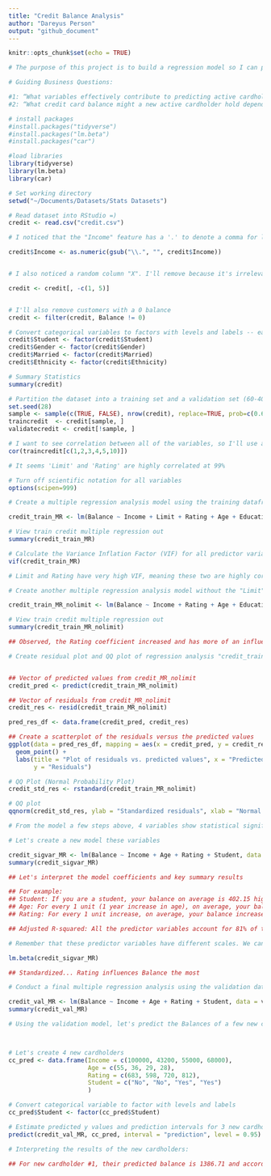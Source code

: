 ```yaml
---
title: "Credit Balance Analysis"
author: "Dareyus Person"
output: "github_document"
---
```


```r
knitr::opts_chunk$set(echo = TRUE)
```



```r
# The purpose of this project is to build a regression model so I can predict credit card balances for new customers (based on data of customers with a current balance)

# Guiding Business Questions:

#1: “What variables effectively contribute to predicting active cardholders’ credit card balances?” 
#2: “What credit card balance might a new active cardholder hold depending on certain variables?” 

```



```r
# install packages
#install.packages("tidyverse")
#install.packages("lm.beta")
#install.packages("car")

#load libraries 
library(tidyverse)
library(lm.beta)
library(car)
```

```r
# Set working directory
setwd("~/Documents/Datasets/Stats Datasets")

# Read dataset into RStudio =)
credit <- read.csv("credit.csv")
```


```r
# I noticed that the "Income" feature has a '.' to denote a comma for larger number... I'm assuming so lets remove the comma so the number can be represented accurately

credit$Income <- as.numeric(gsub("\\.", "", credit$Income))


# I also noticed a random column "X". I'll remove because it's irrelevant and there's already an index and I'll remove the number of cards

credit <- credit[, -c(1, 5)]


# I'll also remove customers with a 0 balance
credit <- filter(credit, Balance != 0)
```


```r
# Convert categorical variables to factors with levels and labels -- easier for the model =)
credit$Student <- factor(credit$Student)
credit$Gender <- factor(credit$Gender)
credit$Married <- factor(credit$Married)
credit$Ethnicity <- factor(credit$Ethnicity)
```


```r
# Summary Statistics
summary(credit)
```

```r
# Partition the dataset into a training set and a validation set (60-40)
set.seed(28)
sample <- sample(c(TRUE, FALSE), nrow(credit), replace=TRUE, prob=c(0.6,0.4))
traincredit  <- credit[sample, ]
validatecredit <- credit[!sample, ]
```

```r
# I want to see correlation between all of the variables, so I'll use a correlation matrix
cor(traincredit[c(1,2,3,4,5,10)])

# It seems 'Limit' and 'Rating' are highly correlated at 99%
```

```r
# Turn off scientific notation for all variables
options(scipen=999)

# Create a multiple regression analysis model using the training dataframe with Balance as the outcome variable and all the other variables in the dataset as predictor variables. 

credit_train_MR <- lm(Balance ~ Income + Limit + Rating + Age + Education + Gender + Student + Married + Ethnicity, data = traincredit)

# View train credit multiple regression out
summary(credit_train_MR)

```

```r
# Calculate the Variance Inflation Factor (VIF) for all predictor variables
vif(credit_train_MR)

# Limit and Rating have very high VIF, meaning these two are highly correlated with each other, let's remove Limit and re-run the regression and revisit the results
```
```r
# Create another multiple regression analysis model without the "Limit" feature

credit_train_MR_nolimit <- lm(Balance ~ Income + Rating + Age + Education + Gender + Student + Married + Ethnicity, data = traincredit)

# View train credit multiple regression out
summary(credit_train_MR_nolimit)

## Observed, the Rating coefficient increased and has more of an influence on Balance
```
```r
# Create residual plot and QQ plot of regression analysis "credit_train_MR_nolimit


## Vector of predicted values from credit_MR_nolimit
credit_pred <- predict(credit_train_MR_nolimit)

## Vector of residuals from credit_MR_nolimit
credit_res <- resid(credit_train_MR_nolimit)

pred_res_df <- data.frame(credit_pred, credit_res)

## Create a scatterplot of the residuals versus the predicted values
ggplot(data = pred_res_df, mapping = aes(x = credit_pred, y = credit_res)) +
  geom_point() +
  labs(title = "Plot of residuals vs. predicted values", x = "Predicted values",
       y = "Residuals")

# QQ Plot (Normal Probability Plot)
credit_std_res <- rstandard(credit_train_MR_nolimit)

# QQ plot
qqnorm(credit_std_res, ylab = "Standardized residuals", xlab = "Normal scores")
```
```r
# From the model a few steps above, 4 variables show statistical significance with the Balance outcome -- Income, Rating, Age, and Student

# Let's create a new model these variables

credit_sigvar_MR <- lm(Balance ~ Income + Age + Rating + Student, data = traincredit)
summary(credit_sigvar_MR)

## Let's interpret the model coefficients and key summary results

## For example: 
## Student: If you are a student, your balance on average is 402.15 higher than if you weren't.
## Age: For every 1 unit (1 year increase in age), on average, your balance decreases by 1.78
## Rating: For every 1 unit increase, on average, your balance increases by 3.45

## Adjusted R-squared: All the predictor variables account for 81% of the variation in balance
```
```r
# Remember that these predictor variables have different scales. We can look at 'standardized regressor coefficients' to compare and see which coefficient makes the strongest contribution to Balance

lm.beta(credit_sigvar_MR)

## Standardized... Rating influences Balance the most
```
```r
# Conduct a final multiple regression analysis using the validation dataframe

credit_val_MR <- lm(Balance ~ Income + Age + Rating + Student, data = validatecredit)
summary(credit_val_MR)
```
```r
# Using the validation model, let's predict the Balances of a few new card holders with 95% prediction interval



# Let's create 4 new cardholders
cc_pred <- data.frame(Income = c(100000, 43200, 55000, 68000), 
                      Age = c(55, 36, 29, 28), 
                      Rating = c(683, 598, 720, 812), 
                      Student = c("No", "No", "Yes", "Yes")
                      )

# Convert categorical variable to factor with levels and labels
cc_pred$Student <- factor(cc_pred$Student)

# Estimate predicted y values and prediction intervals for 3 new cardholders 
predict(credit_val_MR, cc_pred, interval = "prediction", level = 0.95)
```
```r
# Interpreting the results of the new cardholders:

## For new cardholder #1, their predicted balance is 1386.71 and according to the model, we are 95% sure it will be somewhere between 1139.96 and 1633.49
```
